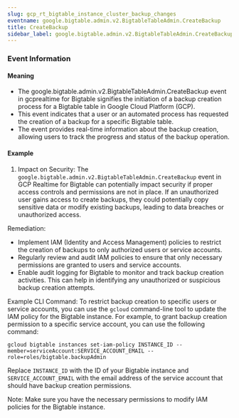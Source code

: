```yaml
--- 
slug: gcp_rt_bigtable_instance_cluster_backup_changes
eventname: google.bigtable.admin.v2.BigtableTableAdmin.CreateBackup
title: CreateBackup
sidebar_label: google.bigtable.admin.v2.BigtableTableAdmin.CreateBackup
---
```

                       
### Event Information

#### Meaning

- The google.bigtable.admin.v2.BigtableTableAdmin.CreateBackup event in gcprealtime for Bigtable signifies the initiation of a backup creation process for a Bigtable table in Google Cloud Platform (GCP).
- This event indicates that a user or an automated process has requested the creation of a backup for a specific Bigtable table.
- The event provides real-time information about the backup creation, allowing users to track the progress and status of the backup operation.

#### Example

1. Impact on Security: The `google.bigtable.admin.v2.BigtableTableAdmin.CreateBackup` event in GCP Realtime for Bigtable can potentially impact security if proper access controls and permissions are not in place. If an unauthorized user gains access to create backups, they could potentially copy sensitive data or modify existing backups, leading to data breaches or unauthorized access.

Remediation:
- Implement IAM (Identity and Access Management) policies to restrict the creation of backups to only authorized users or service accounts.
- Regularly review and audit IAM policies to ensure that only necessary permissions are granted to users and service accounts.
- Enable audit logging for Bigtable to monitor and track backup creation activities. This can help in identifying any unauthorized or suspicious backup creation attempts.

Example CLI Command:
To restrict backup creation to specific users or service accounts, you can use the `gcloud` command-line tool to update the IAM policy for the Bigtable instance. For example, to grant backup creation permission to a specific service account, you can use the following command:

```
gcloud bigtable instances set-iam-policy INSTANCE_ID --member=serviceAccount:SERVICE_ACCOUNT_EMAIL --role=roles/bigtable.backupAdmin
```

Replace `INSTANCE_ID` with the ID of your Bigtable instance and `SERVICE_ACCOUNT_EMAIL` with the email address of the service account that should have backup creation permissions.

Note: Make sure you have the necessary permissions to modify IAM policies for the Bigtable instance.


 